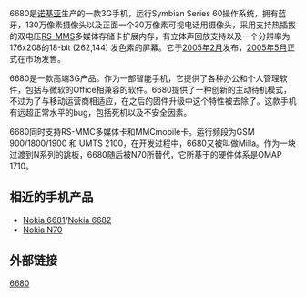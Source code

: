 {{Infobox Mobile
| name = Nokia 6680
| image = Nokia 6680.jpg
| imagesize = 200px
| manufacturer = [[Nokia|Nokia]]
| carrier = 
| available = [[2005年5月|2005年5月]]
| screen = 彩屏,[[TFT|TFT]],176x208像素,26万色
| exterior_screen = 
| camera = 130万像素
| 2nd_camera = 30万像素
| operatingsystem = [[Symbian_OS|Symbian OS]], Series 60
| input = [[Keypad|Keypad]]
| cpu =
| ringtone = 
| memory = 
| memory_card = 
| networks = GSM 900/1800/1900, and UMTS 2100
| battery = 
| connectivity = 
| size = 
| form = 直板式
| weight = 
| music = 
| Predecessor =  [[诺基亚_6630|Nokia 6630]]
| Successor = [[Nokia_N70|Nokia N70]]
}}

6680是[[诺基亚|诺基亚]]生产的一款3G手机，运行Symbian Series 60操作系统，拥有蓝牙，130万像素摄像头以及正面一个30万像素可视电话用摄像头，采用支持热插拔的双电压[[RS-MMS|RS-MMS]]多媒体存储卡扩展内存，有立体声回放支持以及一个分辨率为176x208的18-bit (262,144) 发色素的屏幕。它于[[2005年2月|2005年2月]]发布，[[2005年5月|2005年5月]]正式在市场发售。

6680是一款高端3G产品。作为一部智能手机，它提供了各种办公和个人管理软件，包括与微软的Office相兼容的软件。6680提供了一种创新的主动待机模式，不过为了与移动运营商相适应，在之后的固件升级中这个特性被去除了。这款手机有远超正常水平的bug，包括死机以及不安全因素。

6680同时支持RS-MMC多媒体卡和MMCmobile卡。运行频段为GSM 900/1800/1900 和 UMTS 2100，在开发过程中，6680又被叫做Milla。作为一块过渡到N系列的跳板，6680随后被N70所替代，它所基于的硬件体系是OMAP 1710。
==相近的手机产品==

* [[诺基亚_6681|Nokia 6681]]/[[诺基亚_6682|Nokia 6682]]
* [[Nokia_N70|Nokia N70]]
==外部链接==
{{Nokia phones}}
{{Mobile-stub}}
[[Category:诺基亚手机|6680]]